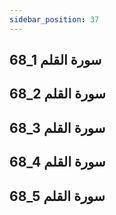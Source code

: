 ```yaml
---
sidebar_position: 37
---
```


## 68_1 سورة القلم
<YouTube youTubeId='b9LDOh2D0aM' />

## 68_2 سورة القلم
<YouTube youTubeId='wpZTtQYgeOs' />

## 68_3 سورة القلم
<YouTube youTubeId='AZdRS8NP3rw' />

## 68_4 سورة القلم
<YouTube youTubeId='x14GROUpLUY' />

## 68_5 سورة القلم
<YouTube youTubeId='afHg8uikFoU' />
